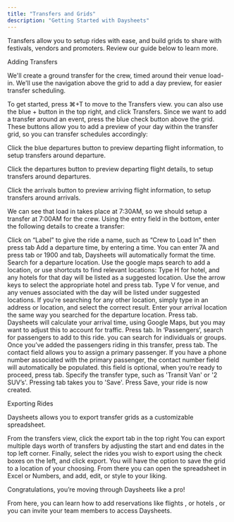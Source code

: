 ```yaml
---
title: "Transfers and Grids"
description: "Getting Started with Daysheets"
---
```


Transfers allow you to setup rides with ease, and build grids to share with festivals, vendors and promoters. Review our guide below to learn more.

Adding Transfers

We'll create a ground transfer for the crew, timed around their venue load-in. We'll use the navigation above the grid to add a day preview, for easier transfer scheduling.

To get started, press ⌘+T to move to the Transfers view. you can also use the blue + button in the top right, and click Transfers. Since we want to add a transfer around an event, press the blue check button above the grid. These buttons allow you to add a preview of your day within the transfer grid, so you can transfer schedules accordingly:

Click the blue departures button to preview departing flight information, to setup transfers around departure.

Click the departures button to preview departing flight details, to setup transfers around departures.

Click the arrivals button to preview arriving flight information, to setup transfers around arrivals.

We can see that load in takes place at 7:30AM, so we should setup a transfer at 7:00AM for the crew. Using the entry field in the bottom, enter the following details to create a transfer:

Click on “Label” to give the ride a name, such as “Crew to Load In” then press tab
Add a departure time, by entering a time. You can enter 7A and press tab or 1900 and tab, Daysheets will automatically format the time.
Search for a departure location. Use the google maps search to add a location, or use shortcuts to find relevant locations:
Type H for hotel, and any hotels for that day will be listed as a suggested location. Use the arrow keys to select the appropriate hotel and press tab.
Type V for venue, and any venues associated with the day will be listed under suggested locations.
If you’re searching for any other location, simply type in an address or location, and select the correct result.
Enter your arrival location the same way you searched for the departure location. Press tab.
Daysheets will calculate your arrival time, using Google Maps, but you may want to adjust this to account for traffic. Press tab.
In ‘Passengers’, search for passengers to add to this ride. you can search for individuals or groups. Once you’ve added the passengers riding in this transfer, press tab.
The contact field allows you to assign a primary passenger. If you have a phone number associated with the primary passenger, the contact number field will automatically be populated. this field is optional, when you’re ready to proceed, press tab.
Specify the transfer type, such as 'Transit Van' or '2 SUV’s'. Pressing tab takes you to 'Save'.
Press Save, your ride is now created.

Exporting Rides

Daysheets allows you to export transfer grids as a customizable spreadsheet.

From the transfers view, click the export tab in the top right
You can export multiple days worth of transfers by adjusting the start and end dates in the top left corner.
Finally, select the rides you wish to export using the check boxes on the left, and click export.
You will have the option to save the grid to a location of your choosing. From there you can open the spreadsheet in Excel or Numbers, and add, edit, or style to your liking.

Congratulations, you’re moving through Daysheets like a pro!

From here, you can learn how to add reservations like flights , or hotels , or you can invite your team members to access Daysheets.
